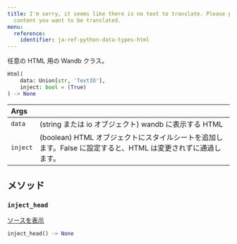 ---
title: I'm sorry, it seems like there is no text to translate. Please provide the
  content you want to be translated.
menu:
  reference:
    identifier: ja-ref-python-data-types-html
---

<Card title="View the source code" href="https://www.github.com/wandb/wandb/tree/637bddf198525810add5804059001b1b319d6ad1/wandb/sdk/data_types/html.py#L18-L107" icon="github"/>

任意の HTML 用の Wandb クラス。

```python
Html(
    data: Union[str, 'TextIO'],
    inject: bool = (True)
) -> None
```

| Args |  |
| :--- | :--- |
|  `data` |  (string または io オブジェクト) wandb に表示する HTML |
|  `inject` |  (boolean) HTML オブジェクトにスタイルシートを追加します。False に設定すると、HTML は変更されずに通過します。 |

## メソッド

### `inject_head`

[ソースを表示](https://www.github.com/wandb/wandb/tree/637bddf198525810add5804059001b1b319d6ad1/wandb/sdk/data_types/html.py#L59-L74)

```python
inject_head() -> None
```